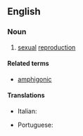 ==English==

===Noun===
{{en-noun|-}}

# {{label|en|obsolete}} [[sexual]] [[reproduction]]

====Related terms====
* [[amphigonic]]

====Translations====
{{trans-top|amphigony}}
* Italian: {{t+|it|anfigonia|f}}
{{trans-mid}}
* Portuguese: {{t|pt|anfigonia|f}}
{{trans-bottom}}